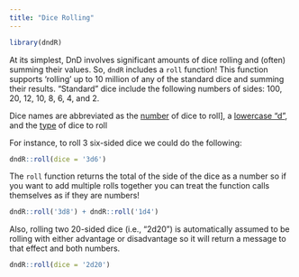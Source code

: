 ```yaml
---
title: "Dice Rolling"
---
```


```r
library(dndR)
```

At its simplest, DnD involves significant amounts of dice rolling and (often) summing their values. So, `dndR` includes a `roll` function! This function supports 'rolling' up to 10 million of any of the standard dice and summing their results. "Standard" dice include the following numbers of sides: 100, 20, 12, 10, 8, 6, 4, and 2.

Dice names are abbreviated as the <u>number</u> of dice to roll], a <u>lowercase "d"</u>, and the <u>type</u> of dice to roll

For instance, to roll 3 six-sided dice we could do the following:
```r
dndR::roll(dice = '3d6')
```

The `roll` function returns the total of the side of the dice as a number so if you want to add multiple rolls together you can treat the function calls themselves as if they are numbers!

```r
dndR::roll('3d8') + dndR::roll('1d4')
```

Also, rolling two 20-sided dice (i.e., "2d20") is automatically assumed to be rolling with either advantage or disadvantage so it will return a message to that effect and both numbers.

```r
dndR::roll(dice = '2d20')
```

